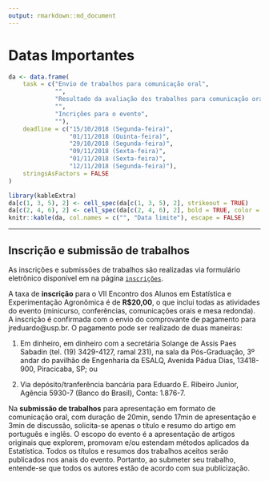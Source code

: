```yaml
---
output: rmarkdown::md_document
---
```


# Datas Importantes #


```r

da <- data.frame(
    task = c("Envio de trabalhos para comunicação oral",
             "",
             "Resultado da avaliação dos trabalhos para comunicação oral",
             "",
             "Incrições para o evento",
             ""),
    deadline = c("15/10/2018 (Segunda-feira)",
                 "01/11/2018 (Quinta-feira)",
                 "29/10/2018 (Segunda-feira)",
                 "09/11/2018 (Sexta-feira)",
                 "01/11/2018 (Sexta-feira)",
                 "12/11/2018 (Segunda-feira)"),
    stringsAsFactors = FALSE
)

library(kableExtra)
da[c(1, 3, 5), 2] <- cell_spec(da[c(1, 3, 5), 2], strikeout = TRUE)
da[c(2, 4, 6), 2] <- cell_spec(da[c(2, 4, 6), 2], bold = TRUE, color = "red")
knitr::kable(da, col.names = c("", "Data limite"), escape = FALSE)

```

---

## Inscrição e submissão de trabalhos ##


As inscrições e submissões de trabalhos são realizadas via formulário
eletrônico disponível em na página [`inscrições`](incricoes/).


A taxa de **inscrição** para o VII Encontro dos Alunos em Estatística e
Experimentação Agronômica é de **R$20,00**, o que inclui todas as
atividades do evento (minicurso, conferências, comunicações orais e mesa
redonda). A inscrição é confirmada com o envio do comprovante de
pagamento para jreduardo@usp.br. O pagamento pode ser realizado de duas
maneiras:

1. Em dinheiro, em dinheiro com a secretária Solange de Assis Paes
   Sabadin (tel. (19) 3429-4127, ramal 231), na sala da Pós-Graduação,
   3º andar do pavilhão de Engenharia da ESALQ, Avenida Pádua Dias,
   13418-900, Piracicaba, SP; ou

2. Via depósito/tranferência bancária para Eduardo E. Ribeiro Junior,
   Agência 5930-7 (Banco do Brasil), Conta: 1.876-7.


Na **submissão de trabalhos** para apresentação em formato de
comunicação oral, com duração de 20min, sendo 17min de apresentação e
3min de discussão, solicita-se apenas o título e resumo do artigo em
português e inglês. O escopo do evento é a apresentação de artigos
originais que explorem, promovam e/ou estendam métodos aplicados da
Estatística. Todos os títulos e resumos dos trabalhos aceitos serão
publicados nos anais do evento. Portanto, ao submeter seu trabalho,
entende-se que todos os autores estão de acordo com sua publicização.
